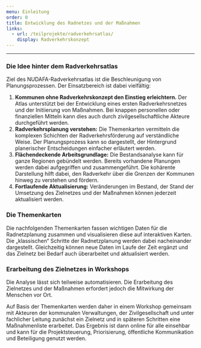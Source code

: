 ```yaml
---
menu: Einleitung
order: 0
title: Entwicklung des Radnetzes und der Maßnahmen
links:
  - url: /teilprojekte/radverkehrsatlas/
    display: Radverkehrskonzept
---
```

---

### Die Idee hinter dem Radverkehrsatlas

Ziel des NUDAFA-Radverkehrsatlas ist die Beschleunigung von Planungsprozessen. Der Einsatzbereich ist dabei vielfältig:&#x20;

1. **Kommunen ohne Radverkehrskonzept den Einstieg erleichtern.** Der Atlas unterstützt bei der Entwicklung eines ersten Radverkehrsnetzes und der Initiierung von Maßnahmen. Bei knappen personellen oder finanziellen Mitteln kann dies auch durch zivilgesellschaftliche Akteure durchgeführt werden.&#x20;
2. **Radverkehrsplanung verstehen:** Die Themenkarten vermitteln die komplexen Schichten der Radverkehrsförderung auf verständliche Weise. Der Planungsprozess kann so dargestellt, der Hintergrund planerischer Entscheidungen einfacher erläutert werden.
3. **Flächendeckende Arbeitsgrundlage:** Die Bestandsanalyse kann für ganze Regionen gebündelt werden. Bereits vorhandene Planungen werden dabei  aufgegriffen und zusammengeführt. Die kohärente Darstellung hilft dabei, den Radverkehr über die Grenzen der Kommunen hinweg zu verstehen und fördern.&#x20;
4. **Fortlaufende Aktualisierung:** Veränderungen im Bestand, der Stand der Umsetzung des Zielnetzes und der Maßnahmen können jederzeit aktualisiert werden.&#x20;

### Die Themenkarten

Die nachfolgenden Themenkarten fassen wichtigen Daten für die Radnetzplanung zusammen und visualisieren diese auf interaktiven Karten. Die  „klassischen“ Schritte der Radnetzplanung werden dabei nacheinander dargestellt. Gleichzeitig können neue Daten im Laufe der Zeit ergänzt und das Zielnetz bei Bedarf auch überarbeitet und aktualisiert werden.

### Erarbeitung des Zielnetzes in Workshops

Die Analyse lässt sich teilweise automatisieren. Die Erarbeitung des Zielnetzes und der Maßnahmen erfordert jedoch die Mitwirkung der Menschen vor Ort.&#x20;

Auf Basis der Themenkarten werden daher in einem Workshop gemeinsam mit Akteuren der kommunalen Verwaltungen, der Zivilgesellschaft und unter fachlicher Leitung zunächst ein Zielnetz und in späteren Schritten eine Maßnahmenliste erarbeitet. Das Ergebnis ist dann online für alle einsehbar und kann für die Projektsteuerung, Priorisierung, öffentliche Kommunikation und Beteiligung genutzt werden.
